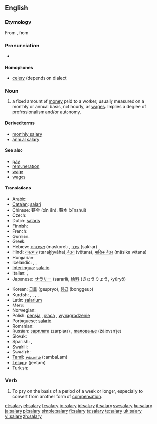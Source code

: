 {{wikipedia|Salary}}
==English==

===Etymology===
From {{etyl|la|en}} {{term|salarium||lang=la|salt money, money to buy salt with}}, from {{term|sal||lang=la|salt}}

===Pronunciation===
* {{audio|en-us-salary.ogg|Audio (US)}}

====Homophones====
* [[celery]] (depends on dialect)

===Noun===
{{en-noun|pl=salaries}}

# a fixed amount of [[money]] paid to a worker, usually measured on a monthly or annual basis, not hourly, as [[wages]]. Implies a degree of professionalism and/or autonomy.

====Derived terms====
* [[monthly salary]]
* [[annual salary]]

====See also====
* [[pay]]
* [[remuneration]]
* [[wage]]
* [[wages]]

====Translations====
{{trans-top|fixed amount of money paid on monthly or annual basis}}
* Arabic: {{t-|ar|راتب|m|tr=rāteb|sc=Arab}}
* [[Catalan]]: [[salari]] {{m}}
* Chinese: [[薪金]] (xīn jīn), [[薪水]] (xīnshuǐ)
* Czech: {{t-|cs|plat|m}}
* Dutch: [[salaris]] {{n}}
* Finnish: {{t+|fi|palkka}}
* French: {{t+|fr|salaire|m}}
* German: {{t+|de|Gehalt|n}}
* Greek: {{t+|el|μισθός|m|tr=misthós|sc=Grek}}
* Hebrew: [[משכורת]] (maskoret) {{f}}, [[שכר]] (sakhar) {{m}}
* Hindi: [[तनख़्वाह]] (tanaḵẖvāha), [[वेतन]] (vētana), [[मासिक वेतन]] (māsika vētana)
* Hungarian: {{t+|hu|fizetés}}
* Icelandic: {{t+|is|laun|n|p}}, {{t-|is|föst laun|n|p}}, {{t+|is|kaup|n}}
* [[Interlingua]]: [[salario]]
* Italian: {{t+|it|stipendio|m}},  {{t-|it|salario|m}}
* Japanese: [[サラリー]] (sararii), [[給料]] (きゅうりょう, kyūryō)
{{trans-mid}}
* Korean: [[급료]] (geupryo), [[봉급]] (bonggeup)
* Kurdish: {{t+|ku|meaş|m}}, {{t+|ku|miz|m}}, {{t+|ku|muçe|m}}, {{t|ku|mehane|f}}, {{t+|ku|مه‌عاش|sc=ku-Arab}}
* Latin: [[salarium]] {{n}}
* [[Meru]]: {{tø|mer|muchaara}}
* Norwegian: {{t+|no|lønn|c}}
* Polish: [[pensja]] {{f}}, [[płaca]] {{f}}, [[wynagrodzenie]] {{n}}
* Portuguese: [[salário]] {{m}}
* Romanian: {{t-|ro|salariu|n}}
* Russian: [[зарплата]] (zarplata) {{f}}, [[жалованье]] (žálovan’je) {{n}}
* Slovak: {{t-|sk|plat|m}}
* Spanish: {{t-|es|salario|m}}, {{t-|es|sueldo|m}}
* Swahili: {{t|sw|mshahara|xs=Swahili}}
* Swedish: {{t+|sv|lön|c}}
* [[Tamil]]: [[சம்பளம்]] (cambaLam)
* [[Telugu]]: {{t|te|జీతం|sc=Telu}} (jeetam)
* Turkish: {{t+|tr|maaş}}
{{trans-bottom}}

===Verb===
{{en-verb|salaries|salarying|salaried}}

# To pay on the basis of a period of a week or longer, especially to convert from another form of [[compensation]].

[[et:salary]]
[[el:salary]]
[[fr:salary]]
[[io:salary]]
[[id:salary]]
[[it:salary]]
[[sw:salary]]
[[hu:salary]]
[[ja:salary]]
[[pl:salary]]
[[simple:salary]]
[[fi:salary]]
[[ta:salary]]
[[te:salary]]
[[uk:salary]]
[[vi:salary]]
[[zh:salary]]